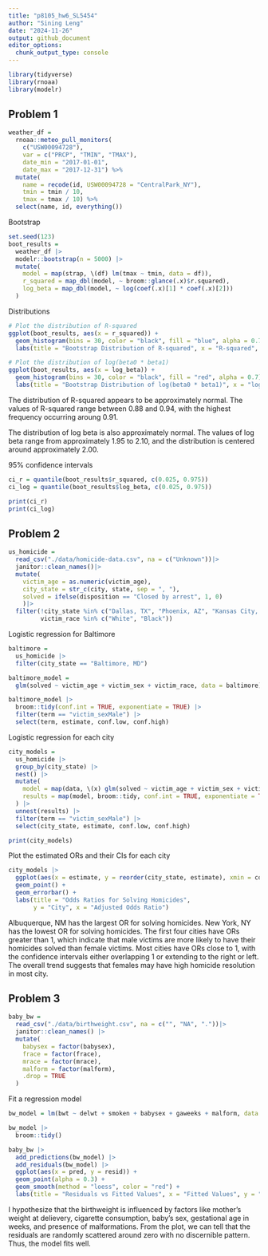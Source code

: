 ```yaml
---
title: "p8105_hw6_SL5454"
author: "Sining Leng"
date: "2024-11-26"
output: github_document
editor_options: 
  chunk_output_type: console
---
```


```r
library(tidyverse)
library(rnoaa)
library(modelr)
```

## Problem 1
```r
weather_df = 
  rnoaa::meteo_pull_monitors(
    c("USW00094728"),
    var = c("PRCP", "TMIN", "TMAX"), 
    date_min = "2017-01-01",
    date_max = "2017-12-31") %>%
  mutate(
    name = recode(id, USW00094728 = "CentralPark_NY"),
    tmin = tmin / 10,
    tmax = tmax / 10) %>%
  select(name, id, everything())
```

Bootstrap
```r
set.seed(123)  
boot_results =
  weather_df |>
  modelr::bootstrap(n = 5000) |>
  mutate(
    model = map(strap, \(df) lm(tmax ~ tmin, data = df)), 
    r_squared = map_dbl(model, ~ broom::glance(.x)$r.squared), 
    log_beta = map_dbl(model, ~ log(coef(.x)[1] * coef(.x)[2])) 
  )
```

Distributions
```r
# Plot the distribution of R-squared
ggplot(boot_results, aes(x = r_squared)) +
  geom_histogram(bins = 30, color = "black", fill = "blue", alpha = 0.7) +
  labs(title = "Bootstrap Distribution of R-squared", x = "R-squared", y = "Frequency")

# Plot the distribution of log(beta0 * beta1)
ggplot(boot_results, aes(x = log_beta)) +
  geom_histogram(bins = 30, color = "black", fill = "red", alpha = 0.7) +
  labs(title = "Bootstrap Distribution of log(beta0 * beta1)", x = "log(beta0 * beta1)", y = "Frequency")
```

The distribution of R-squared appears to be approximately normal. The values of R-squared range between 0.88 and 0.94, with the highest frequency occurring aroung 0.91.

The distribution of log beta is also approximately normal. The values of log beta range from approximately 1.95 to 2.10, and the distribution is centered around approximately 2.00.

95% confidence intervals
```r
ci_r = quantile(boot_results$r_squared, c(0.025, 0.975))
ci_log = quantile(boot_results$log_beta, c(0.025, 0.975))

print(ci_r)
print(ci_log)
```

## Problem 2

```r
us_homicide =
  read_csv("./data/homicide-data.csv", na = c("Unknown"))|>
  janitor::clean_names()|>
  mutate(
    victim_age = as.numeric(victim_age),
    city_state = str_c(city, state, sep = ", "),
    solved = ifelse(disposition == "Closed by arrest", 1, 0)
    )|>
  filter(!city_state %in% c("Dallas, TX", "Phoenix, AZ", "Kansas City, MO", "Tulsa, AL"),
         victim_race %in% c("White", "Black")) 
```

Logistic regression for Baltimore
```r
baltimore = 
  us_homicide |>
  filter(city_state == "Baltimore, MD")

baltimore_model = 
  glm(solved ~ victim_age + victim_sex + victim_race, data = baltimore) 

baltimore_model |>
  broom::tidy(conf.int = TRUE, exponentiate = TRUE) |>
  filter(term == "victim_sexMale") |>
  select(term, estimate, conf.low, conf.high)

```

Logistic regression for each city
```r
city_models =
  us_homicide |>
  group_by(city_state) |>
  nest() |>
  mutate(
    model = map(data, \(x) glm(solved ~ victim_age + victim_sex + victim_race, data = x)),
    results = map(model, broom::tidy, conf.int = TRUE, exponentiate = TRUE)
  ) |>
  unnest(results) |>
  filter(term == "victim_sexMale") |>
  select(city_state, estimate, conf.low, conf.high)

print(city_models)
```

Plot the estimated ORs and their CIs for each city
```r
city_models |>
  ggplot(aes(x = estimate, y = reorder(city_state, estimate), xmin = conf.low, xmax = conf.high)) +
  geom_point() +
  geom_errorbar() +
  labs(title = "Odds Ratios for Solving Homicides",
       y = "City", x = "Adjusted Odds Ratio")
```

Albuquerque, NM has the largest OR for solving homicides. New York, NY has the lowest OR for solving homicides. The first four cities have ORs greater than 1, which indicate that male victims are more likely to have their homicides solved than female victims. Most cities have ORs close to 1, with the confidence intervals either overlapping 1 or extending to the right or left. The overall trend suggests that females may have high homicide resolution in most city.

## Problem 3
```r
baby_bw =
  read_csv("./data/birthweight.csv", na = c("", "NA", "."))|>
  janitor::clean_names() |>
  mutate(
    babysex = factor(babysex),
    frace = factor(frace),
    mrace = factor(mrace),
    malform = factor(malform),
    .drop = TRUE
  )
```

Fit a regression model

```r
bw_model = lm(bwt ~ delwt + smoken + babysex + gaweeks + malform, data = baby_bw)

bw_model |>
  broom::tidy()

baby_bw |>
  add_predictions(bw_model) |>
  add_residuals(bw_model) |>
  ggplot(aes(x = pred, y = resid)) +
  geom_point(alpha = 0.3) +
  geom_smooth(method = "loess", color = "red") +
  labs(title = "Residuals vs Fitted Values", x = "Fitted Values", y = "Residuals")
```

I hypothesize that the birthweight is influenced by factors like mother's weight at delievery, cigarette consumption, baby's sex, gestational age in weeks, and presence of malformations.
From the plot, we can tell that the residuals are randomly scattered around zero with no discernible pattern. Thus, the model fits well.



